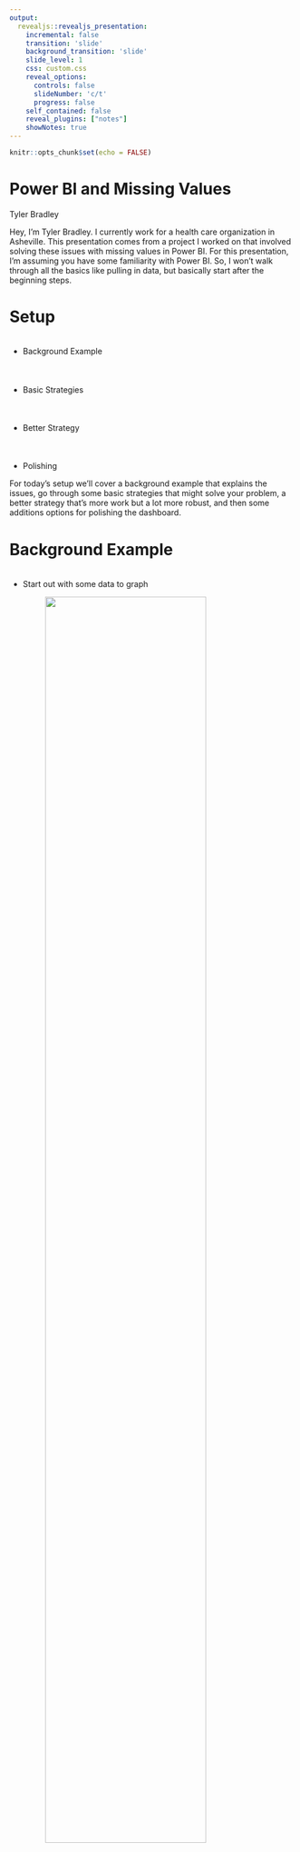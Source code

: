 ```yaml
---
output: 
  revealjs::revealjs_presentation:
    incremental: false
    transition: 'slide'
    background_transition: 'slide'
    slide_level: 1
    css: custom.css
    reveal_options:
      controls: false
      slideNumber: 'c/t'
      progress: false
    self_contained: false
    reveal_plugins: ["notes"]
    showNotes: true
---
```


```r
knitr::opts_chunk$set(echo = FALSE)
```

# Power BI and Missing Values {.title_slide .center}

Tyler Bradley

<aside class="notes">
Hey, I'm Tyler Bradley. I currently work for a health care organization in Asheville. This presentation comes from a project I worked on that involved solving these issues with missing values in Power BI. For this presentation, I'm assuming you have some familiarity with Power BI. So, I won't walk through all the basics like pulling in data, but basically start after the beginning steps.
</aside>

# Setup {.normal_slide}
<div style="margin-top: 7%; margin-bottom: 10%;">
- Background Example
</div>
<div style="margin-bottom: 10%;">
- Basic Strategies
</div>
<div style="margin-bottom: 10%;">
- Better Strategy
</div>
<div>
- Polishing
</div>

<aside class="notes">
For today's setup we'll cover a background example that explains the issues, go through some basic strategies that might solve your problem, a better strategy that's more work but a lot more robust, and then some additions options for polishing the dashboard.
</aside>

# Background Example {.normal_slide}
<div style="margin-top: 7%;">
- Start out with some data to graph
</div>
<img style="display: block; margin-left: auto; margin-right:auto;" 
  src="images/background_base.PNG" width=75%>

<aside class="notes">
You have an orders table. Each row is an order that contains the order number, the product that was sold, a customer id, the date, and the dollar amount. The goal here is to get information on sales over time for each product. So we basically need to sum dollar amount by date.
</aside>

# Background Example {.normal_slide}
<div style="margin-top: 7%;">
```{}
month = STARTOFMONTH(orders_small[date])
```
</div>
<img style="display: block; margin-left: auto; margin-right:auto;" 
  src="images/background_month.PNG" width=75%>

<aside class="notes">
Showing the data by day will be too granular, so we want to get it into months. We can add in some DAX code to create a new column for the month of each order. We'll also just use date as a date hierarchy.
</aside>

# Background Example {.normal_slide}
<div style="margin-top: 7%;">
<img style="display: block; margin-left: auto; margin-right:auto;" 
  src="images/background_lines.PNG" width=100%>
</div>

<aside class="notes">
This graph uses the month column we just created. You can see there are some missing values at the start and end of the dark blue line. The orange line is also suspiciously straight.
</aside>

# Background Example {.normal_slide}
<div style="margin-top: 7%;">
<img style="display: block; margin-left: auto; margin-right:auto;" 
  src="images/background_missing.PNG" width=100%>
</div>

<aside class="notes">
This graph uses the date column from the data at the month level. You still see the some missing values for the dark blue line, but now the orange line has missing values. The other graph was just connecting them across January to November.
</aside>

# Background Example {.normal_slide}
<div style="margin-top: 7%;">
<img style="display: block; margin-left: auto; margin-right:auto;" 
  src="images/background_missing_2.PNG" width=100%>
</div>  

<aside class="notes">
At a close look at the graph you see that there are three products that sale at different time of the year.
</aside>

# Background Example {.normal_slide}
<div style="margin-top: 7%;">
<img style="display: block; margin-left: auto; margin-right:auto;" 
  src="images/background_missing_2_fixed.PNG" width=100%>
</div>

<aside class="notes">
What we really want to see are all the lines filled in down to zero.
</aside>

# Background Example {.normal_slide}
<div style="margin-top: 7%;">
```{}
sum_amount = SUM(orders_small[dollar_amount])
```
```{}
distinct_months = DISTINCTCOUNT(orders_small[month])
```
```{}
monthly_average = DIVIDE([sum_amount], [distinct_months])
```
</div>

<img style="display: block; margin-left: auto; margin-right:auto;" 
  src="images/background_table.PNG" width=100%>

<aside class="notes">
You can also see that this can mess up any calculations. In this example, the monthly_average is wrong because distinct_months is incorrect.
</aside>

# End Product {.normal_slide}
<div class="fragment" style="margin-top: 7%; margin-bottom: 7%;">
- Line graphs and tables by product over time
</div>
<div class="fragment" style="margin-bottom: 7%;">
- Dollar amount
- Number of orders
- Number of distinct customers
</div>
<div class="fragment" style="margin-bottom: 7%;">
- Filter by product and month
</div>
<div class="fragment">
- Fill in zeros for sales when product is available
</div>

# Basic Strategies {.section_slide .center}

# Basic Strategies {.normal_slide}
<div class="fragment" style="margin-top: 7%; margin-bottom: 3%;">
- Show missing items

<img style="display: block; margin-left: auto; margin-right:auto;" 
  src="images/show_items_with_no_data.PNG" width=50%>
</div>
<div class="fragment">
- Doesn't work in this example
</div>

<aside class="notes">
You can just add zero to the end of measures.
</aside>

# Basic Strategies {.normal_slide}
<div class="fragment" style="margin-top: 7%; margin-bottom: 5%;">
```{}
sum_amount_zero = SUM(orders_small[dollar_amount]) + 0
```
<div>
<div class="fragment" style="margin-bottom: 5%;">
<img style="display: block; margin-left: auto; margin-right:auto;" 
  src="images/sum_amount_zero.PNG" width=100%>
<div>
<div class="fragment">
- Doesn't fix table
</div>

<aside class="notes">
You can just fix the math if you know it's a constant.
</aside>

# Basic Strategies {.normal_slide}
<div class="fragment" style="margin-top: 7%;">
```{}
monthly_average = DIVIDE([sum_amount], 12)
```
<div>
<div style="margin-bottom: 5%;">
::: {.container}
:::: {.col}
<img class="fragment" src="images/background_table.PNG" width=100%>
::::
:::: {.col}
<img class="fragment" src="images/fix_math_table.PNG" width=100%>
::::
:::
</div>
<div class="fragment">
- Doesn't fix graph
</div>

# Basic Strategies {.normal_slide}
<div class="fragment" style="margin-top: 7%; margin-bottom: 15%;">
- Clean the data
</div>
<div class="fragment" style="margin-bottom: 15%;">
- Import monthly data
</div>
<div class="fragment" >
- Import zero
</div>

# Basic Strategies {.normal_slide}
<div class="fragment" style="margin-top: 10%; margin-bottom: 20%;">
- Tend to work easily
</div>
<div class="fragment" >
- But tend to not be extendable
</div>

<aside class="notes">
You can mix and match these strategies, but that can be annoying.
</aside>

# Better Strategy {.section_slide .center}

# Setup with Bigger Dataset {.normal_slide}
<div style="margin-top: 7%;">
<img style="display: block; margin-left: auto; margin-right:auto;" 
  src="images/orders_big.PNG" width=100%>
</div>  

# End Product {.normal_slide}
<div class="fragment" style="margin-top: 7%; margin-bottom: 7%;">
- Line graphs and tables by product over time
</div>
<div class="fragment" style="margin-bottom: 7%;">
- Dollar amount
- Number of orders
- Number of distinct customers
</div>
<div class="fragment" style="margin-bottom: 7%;">
- Filter by product and month
</div>
<div class="fragment">
- Fill in zeros for sales when product is available
</div>

# Better Strategy {.normal_slide}
<div class="fragment" style="margin-top: 7%;">
- Calendar Table Setup
</div>

# Calendar Table {.normal_slide}
<div class="fragment" style="margin-top: 10%; margin-bottom: 20%;">
- Table created in Power BI that contains all the dates you need and associated information, using the CALENDAR function.
</div>
<div class="fragment">
- Three examples
</div>

# Calendar Table {.normal_slide}
<div class="fragment" style="margin-top: 7%; margin-bottom: 7%;">
```{}
cal_table = CALENDAR(
  DATE(2020, 01, 01),
  DATE(2020, 12, 31))
```
</div>
<div class="fragment" style="margin-bottom: 7%;">
```{}
cal_table = CALENDAR(
  DATE(YEAR(TODAY()) - 1, 01, 01),
  DATE(YEAR(TODAY()) - 1, 12, 31))
```
</div>
<div class="fragment">
```{}
cal_table = CALENDAR(
  MIN(orders_small[date]),
  MAX(orders_small[date]))
```
</div>

# Calendar Table {.normal_slide}
<div style="margin-top: 7%;">
```{}
cal_month = STARTOFMONTH(cal_table[DATE])
```
<img style="display: block; margin-left: auto; margin-right:auto;" 
  src="images/cal_table.PNG">
<div>  
  
# Calendar Table {.normal_slide}
<div style="margin-top: 7%;">
<img style="display: block; margin-left: auto; margin-right:auto;" 
  src="images/cal_table_connection.PNG" width=100%>  
</div>  

# Better Strategy {.normal_slide}
<div style="margin-top: 7%; margin-bottom: 15%;">
- Calendar Table Setup +
</div>
<div class="fragment">
- Star Schema
</div>

# Star Schema {.normal_slide}
<div style="margin-top: 10%; margin-bottom: 20%;">
- Main orders table in the middle
</div>
<div>
- Important dimensions on the outside
<div>

<aside class="notes">
Normally a 'suggestion' from Microsoft, but often a great idea.
</aside>

# Star Schema {.normal_slide}
<div style="margin-top: 7%; margin-bottom: 5%;">
```{}
product = SUMMARIZECOLUMNS(orders_big[product])
```
</div>
<div class="fragment" style="margin-bottom: 5%;">
```{}
customer = SUMMARIZECOLUMNS(orders_big[customer_id])
```
</div>
<div class="fragment">
<img style="display: block; margin-left: auto; margin-right:auto;" 
  src="images/star_schema.PNG" width=100%>  
</div>  

# Better Strategy {.normal_slide}
<div style="margin-top: 7%; margin-bottom: 15%;">
- Calendar Table Setup +
</div>
<div style="margin-top: 7%; margin-bottom: 15%;">
- Star Schema +
</div>
<div class="fragment">
- ADDMISSINGITEMS()
</div>

# ADDMISSINGITEMS() {.normal_slide}
<div class="fragment" style="margin-top: 10%; margin-bottom: 15%;">
- Adds rows with empty values to a table returned by SUMMARIZECOLUMNS. (MS Docs)
</div>
<div class="fragment">
- Add the rows with empty measure values back. (dax.guide)
<div>

# ADDMISSINGITEMS() {.normal_slide}
<div class="fragment" style="margin-top: 7%; margin-bottom: 7%;">
- ShowAll_ColumnName - What you want to fill in
</div>
<div class="fragment" style="margin-bottom: 7%;">
- Table - Base table with missing data (orders table here)
</div>
<div class="fragment" style="margin-bottom: 7%;">
- GroupBy_ColumnName - What you want to fill in (same as ShowAll_ColumnName unless ROLLUP)
</div>
<div class="fragment">
- FilterTable - Filter out unneeded combinations
</div>

# ADDMISSINGITEMS() {.normal_slide}
<div style="margin-top: 7%; margin-bottom: 7%;">
```{}
orders_zeros_added = 
ADDMISSINGITEMS(cal_table[cal_month], 'product'[product], 
SUMMARIZECOLUMNS(cal_table[cal_month], 'product'[product], 
  "amount", SUM(orders_big[dollar_amount])), 
cal_table[cal_month], 'product'[product])
```
</div>
<img style="display: block; margin-left: auto; margin-right:auto;" 
  src="images/orders_zeros_added_1.PNG" width=40%>  

<aside class="notes">
Basically a full join between calendar months and products. You can see ShowAll_ColumnName cal_month and product, the Table is the SUMMARIZECOLUMNS, the GroupBy_ColumnName is the same as the ShowAll_ColumnName, no filters for now.
</aside>

# ADDMISSINGITEMS() {.normal_slide}
<div style="margin-top: 7%; margin-bottom: 7%;">
```{}
orders_zeros_added = 
CALCULATETABLE(ADDCOLUMNS(
ADDMISSINGITEMS(cal_table[cal_month], 'product'[product], 
SUMMARIZECOLUMNS(cal_table[cal_month], 'product'[product], 
  "amount", SUM(orders_big[dollar_amount])), 
cal_table[cal_month], 'product'[product]),
"amount filled", IF(ISBLANK([amount]), 0, [amount])))
```
</div>
<img style="display: block; margin-left: auto; margin-right:auto;" 
  src="images/orders_zeros_added_2.PNG" width=40%>  

# ADDMISSINGITEMS() {.normal_slide}
<div style="margin-top: 7%;">
<img style="display: block; margin-left: auto; margin-right:auto;" 
  src="images/amount_filled_1.PNG" width=100%>  
</div>  

# High Density Sampling {.normal_slide}
<div style="margin-top: 7%;">
::: {.container}
:::: {.col}
<img style="display: block; margin-left: auto; margin-right:auto;" src="images/high_density_sampling.PNG" width=35%>
::::
:::: {.col}
<div style="margin-top: 30%;">
- Might need to turn this off
</div>  
::::
:::
</div>

# ADDMISSINGITEMS() {.normal_slide}
<div style="margin-top: 7%;">
<img style="display: block; margin-left: auto; margin-right:auto;" 
  src="images/average_amount_1.PNG" width=100%> 
</div>  

# Polishing {.section_slide .center}

# Polishing {.normal_slide}
<div style="margin-top: 7%;">
- Filter for product availability
</div>

# Filter Product Availability {.normal_slide}
<div style="margin-top: 7%;">
<img style="display: block; margin-left: auto; margin-right:auto;" 
  src="images/product_dates_table.PNG" width=80%> 
</div>

# Filter Product Availability {.normal_slide}
<div style="margin-top: 7%;">
<img style="display: block; margin-left: auto; margin-right:auto;" 
  src="images/product_dates_connection.PNG" width=60%> 
</div>

<aside class="notes">
There are multiple rows per product for cases when there are jumps in the dates.
</aside>

# Filter Product Availability {.normal_slide}
<div style="margin-top: 7%;">
```{}
product_availability = 
FILTER(CROSSJOIN(cal_table, product), 
  cal_month[month] >= product[start_month] && 
    cal_month[month] <= product[end_month])
```
</div>
<div>
<img style="display: block; margin-left: auto; margin-right:auto;" 
  src="images/product_availability_table.PNG" width=100%> 
</div>  

# Filter Product Availability {.normal_slide}
<div style="margin-top: 7%;">
<img style="display: block; margin-left: auto; margin-right:auto;" 
  src="images/product_availability_connection.PNG" width=100%> 
</div>  

# Filter Product Availability {.normal_slide}
<div style="margin-top: 7%;">
```{}
orders_zeros_added = CALCULATETABLE(ADDCOLUMNS(
ADDMISSINGITEMS(cal_table[cal_month], 'product'[product], 
SUMMARIZECOLUMNS(cal_table[cal_month], 'product'[product], 
"amount", SUM(orders_big[dollar_amount])), 
cal_table[cal_month], 'product'[product], product_availability),
"amount filled", IF(ISBLANK([amount]), 0, [amount])))
```
</div>
<div>
<img style="display: block; margin-left: auto; margin-right:auto;" 
  src="images/product_availability_filter.PNG" width=100%> 
</div>  

<aside class="notes">
Same has previous one, but with product_availability used as a filter.
</aside>

# Filter Product Availability {.normal_slide}
<div style="margin-top: 7%;">
<img style="display: block; margin-left: auto; margin-right:auto;" 
  src="images/product_availability_filter_graph.PNG" width=100%> 
</div>  

# Filter Product Availability {.normal_slide}
<div style="margin-top: 7%;">
<img style="display: block; margin-left: auto; margin-right:auto;" 
  src="images/product_availability_filter_graph_fixed.PNG" width=100%> 
</div>  

<aside class="notes">
X axis needs to be set to Categorical
</aside>

# Filter Product Availability {.normal_slide}
<div style="margin-top: 7%;">
<img style="display: block; margin-left: auto; margin-right:auto;" 
  src="images/product_availability_filter_table.PNG" width=100%> 
</div>  

# Filter Product Availability {.normal_slide}
<div style="margin-top: 10%; margin-bottom: 20%;">
- What if you want the graph to be continuous or want all the months with missing for unavailable?
</div>  
<div>
- Let's backtrack a little bit...
</div>  

# Filter Product Availability {.normal_slide}
<div style="margin-top: 7%; margin-bottom: 5%;">
```{}
product_zeros = SUMMARIZECOLUMNS(orders_big[product])
```
</div>
<div style="margin-bottom: 5%;">
```{}
cal_table_month = 
var CalendarDates = 
    GENERATE( CALENDAR(DATE(2020, 01, 01), 
                       DATE(2020, 12, 31)),
    ROW("month", DATE(YEAR( [Date] ), MONTH( [Date] ), 01)))
return
SUMMARIZE(CalendarDates, [month])
```
</div>
<div>
```{}
product_availability = FILTER(
CROSSJOIN(cal_table_month, product_dates), 
  cal_table_month[month] >= product_dates[start_month] && 
    cal_table_month[month] <= product_dates[end_month])
```
</div>

# Filter Product Availability {.normal_slide}
<div style="margin-top: 7%;">
<img style="display: block; margin-left: auto; margin-right:auto;" 
  src="images/product_availability_connection_2.PNG" width=100%>  
</div>  

# Filter Product Availability {.normal_slide}
<div style="margin-top: 7%; margin-bottom: 5%;">
```{}
available = LOOKUPVALUE(product_availability[product], 
product_availability[month], orders_zeros_added[cal_month], 
product_availability[product], orders_zeros_added[product])
```
</div>
<div style="margin-bottom: 5%;">
```{}
amount_filled_missing = IF(ISBLANK(orders_zeros_added[available]), 
  BLANK(), orders_zeros_added[amount filled])
```
</div>
<div>
<img style="display: block; margin-left: auto; margin-right:auto;" 
  src="images/product_availability_filter_2.PNG" width=50%>  
</div>

# Filter Product Availability {.normal_slide}
<div style="margin-top: 7%;">
<img style="display: block; margin-left: auto; margin-right:auto;" 
  src="images/product_availability_filter_graph_fixed_2.PNG" width=100%>  
</div>

<aside class="notes">
Need to use cal_table_month for axis.
</aside>

# Filter Product Availability {.normal_slide}
<div style="margin-top: 7%;">
<img style="display: block; margin-left: auto; margin-right:auto;" 
  src="images/product_availability_filter_table_2.PNG" width=100%>  
</div>

# Filter Product Availability {.normal_slide}
<div style="margin-top: 7%;">
- BLANK is not like SQL NULL
</div>
<div class="fragment" style="margin-bottom: 5%;">
- Converts to 0 in sums and subtractions
- Stays BLANK in divisions and multiplication
</div>
<div class="fragment" style="margin-bottom: 5%; text-align: center">
1 - (A/B) = (B/B) - (A/B) = (B - A)/B
</div>
<div class="fragment" style="margin-bottom: 5%;">
- If B is BLANK
- Left side = 1
- Right side = BLANK
</div>

# Polishing {.normal_slide}
<div style="margin-top: 7%; margin-bottom: 15%;">
- Filter for product availability
</div>
<div class="fragment">
- Add other measures
</div>

# Customers {.normal_slide}
<div style="margin-top: 7%;">
```{}
orders_zeros_added = 
CALCULATETABLE(ADDCOLUMNS(
ADDMISSINGITEMS(cal_table[cal_month], 'product'[product], 
SUMMARIZECOLUMNS(cal_table[cal_month], 'product'[product], 
"amount", SUM(orders_big[dollar_amount]), 
"customers", DISTINCTCOUNT(orders_big[customer_id])), 
cal_table[cal_month], 'product'[product], product_availability),
"amount filled", IF(ISBLANK([amount]), 0, [amount]), 
"customers filled", IF(ISBLANK([customers]), 0, [customers])))
```
</div>
<div>
<img style="display: block; margin-left: auto; margin-right:auto;" 
  src="images/add_customers.PNG" width=100%> 
</div>  

# Customers {.normal_slide}
<div style="margin-top: 7%;">
<img style="display: block; margin-left: auto; margin-right:auto;" 
  src="images/customers_graph.PNG" width=100%>   
</div>  

# Customers {.normal_slide}
<div style="margin-top: 7%;">
<img style="display: block; margin-left: auto; margin-right:auto;" 
  src="images/customers_table.PNG" width=100%>
</div>  

# Orders {.normal_slide}
<div style="margin-top: 7%;">
```{}
orders_zeros_added = 
CALCULATETABLE(ADDCOLUMNS(
ADDMISSINGITEMS(cal_table[cal_month], 'product'[product], 
SUMMARIZECOLUMNS(cal_table[cal_month], 'product'[product], 
"amount", SUM(orders_big[dollar_amount]), 
"customers", DISTINCTCOUNT(orders_big[customer_id]), 
"orders", DISTINCTCOUNT(orders_big[order_number])), 
cal_table[cal_month], 'product'[product], product_availability),
"amount filled", IF(ISBLANK([amount]), 0, [amount]), 
"customers filled", IF(ISBLANK([customers]), 0, [customers]), 
"orders filled", IF(ISBLANK([orders]), 0, [orders])))
```
</div>
<div>
<img style="display: block; margin-left: auto; margin-right:auto;" 
  src="images/add_orders.PNG" width=100%> 
</div>  

# Orders {.normal_slide}
<div style="margin-top: 7%;">
<img style="display: block; margin-left: auto; margin-right:auto;" 
  src="images/orders_graph.PNG" width=100%>   
</div>  

# Orders {.normal_slide}
<div style="margin-top: 7%;">
<img style="display: block; margin-left: auto; margin-right:auto;" 
  src="images/orders_table.PNG" width=100%>  
</div>  

# Polishing {.normal_slide}
<div style="margin-top: 7%; margin-bottom: 15%;">
- Filter for product availability
</div>
<div style="margin-bottom: 15%;">
- Add other measures
</div>
<div class="fragment">
- Filters
</div>

# Filters {.normal_slide}
<div style="margin-top: 7%; margin-bottom: 15%;">
- Just use the built in filters for the table
</div>
<div class="fragment" style="margin-bottom: 15%;">
- Use Star Schema again (will need to create new tables)
</div>
<div class="fragment">
- That's pretty much it.
</div>

# End {.title_slide .center}